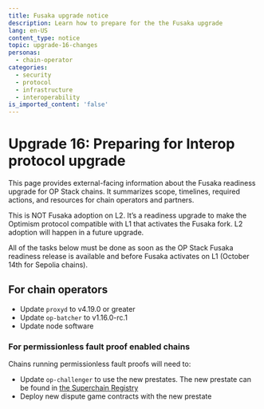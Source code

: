 ```yaml
---
title: Fusaka upgrade notice
description: Learn how to prepare for the the Fusaka upgrade
lang: en-US
content_type: notice
topic: upgrade-16-changes
personas:
  - chain-operator
categories:
  - security
  - protocol
  - infrastructure
  - interoperability
is_imported_content: 'false'
---
```



# Upgrade 16: Preparing for Interop protocol upgrade

This page provides external-facing information about the Fusaka readiness upgrade for OP Stack chains. It summarizes scope, timelines, required actions, and resources for chain operators and partners.

This is NOT Fusaka adoption on L2. It’s a readiness upgrade to make the Optimism protocol compatible with L1 that activates the Fusaka fork. L2 adoption will happen in a future upgrade.

<Callout type="info">
All of the tasks below must be done as soon as the OP Stack Fusaka readiness release is available and before Fusaka activates on L1 (October 14th for Sepolia chains).
</Callout>

## For chain operators

* Update `proxyd` to v4.19.0 or greater
* Update `op-batcher` to v1.16.0-rc.1
* Update node software


### For permissionless fault proof enabled chains

Chains running permissionless fault proofs will need to:
* Update `op-challenger` to use the new prestates. The new prestate can be found in [the Superchain Registry](https://github.com/ethereum-optimism/superchain-registry/blob/main/validation/standard/standard-prestates.toml)
* Deploy new dispute game contracts with the new prestate 
